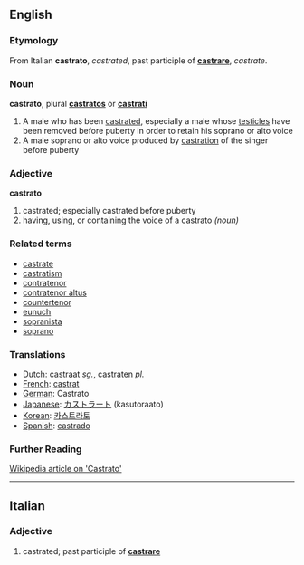 ==English==
===Etymology===
From Italian '''castrato''', ''castrated'', past participle of '''[[castrare]]''', ''castrate''.

===Noun===
'''castrato''', plural '''[[castratos]]''' or '''[[castrati]]'''

#A male who has been [[castrated]], especially a male whose [[testicles]] have been removed before puberty in order to retain his soprano or alto voice
#A male soprano or alto voice produced by [[castration]] of the singer before puberty


===Adjective===
'''castrato'''

# castrated; especially castrated before puberty
# having, using, or containing the voice of a castrato ''(noun)''


===Related terms===
*[[castrate]]
*[[castratism]]
*[[contratenor]]
*[[contratenor altus]]
*[[countertenor]]
*[[eunuch]]
*[[sopranista]]
*[[soprano]]

===Translations===
*[[Dutch]]: [[castraat]] ''sg.'', [[castraten]] ''pl.''
*[[French]]: [[castrat]]
*[[German]]: Castrato
*[[Japanese]]: [[カストラート]] (kasutoraato)
*[[Korean]]: [[카스트라토]]
*[[Spanish]]: [[castrado]]

=== Further Reading ===
[http://en.wikipedia.org/wiki/Castrato Wikipedia article on 'Castrato']
----

==Italian==
===Adjective===

# castrated; past participle of '''[[castrare]]'''